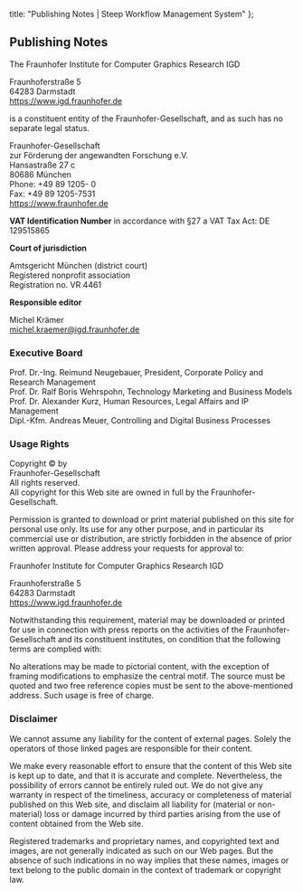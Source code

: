 

  title: "Publishing Notes | Steep Workflow Management System"
};

## Publishing Notes

The Fraunhofer Institute for Computer Graphics Research IGD

Fraunhoferstraße 5<br/>
64283 Darmstadt<br/>
<https://www.igd.fraunhofer.de>

is a constituent entity of the Fraunhofer-Gesellschaft, and as such has no separate legal status.

Fraunhofer-Gesellschaft<br/>
zur Förderung der angewandten Forschung e.V.<br/>
Hansastraße 27 c<br/>
80686 München<br/>
Phone: +49 89 1205- 0<br/>
Fax: +49 89 1205-7531<br/>
<https://www.fraunhofer.de>

**VAT Identification Number** in accordance with §27 a VAT Tax Act: DE 129515865

**Court of jurisdiction**

Amtsgericht  München (district court)<br/>
Registered nonprofit association<br/>
Registration no. VR 4461

**Responsible editor**

Michel Krämer<br/>
<a href="mailto:&#x6d;&#x69;&#99;&#x68;&#101;&#x6c;&#x2e;&#107;&#x72;&#x61;&#x65;&#x6d;&#101;&#x72;&#x40;&#x69;&#103;&#x64;&#x2e;&#x66;&#x72;&#x61;&#117;&#x6e;&#104;&#x6f;&#102;&#x65;&#x72;&#x2e;&#x64;&#101;">&#x6d;&#x69;&#99;&#x68;&#101;&#x6c;&#x2e;&#107;&#x72;&#x61;&#x65;&#x6d;&#101;&#x72;&#x40;&#x69;&#103;&#x64;&#x2e;&#x66;&#x72;&#x61;&#117;&#x6e;&#104;&#x6f;&#102;&#x65;&#x72;&#x2e;&#x64;&#101;</a>

### Executive Board

Prof. Dr.-Ing. Reimund Neugebauer, President, Corporate Policy and Research Management<br/>
Prof. Dr. Ralf Boris Wehrspohn, Technology Marketing and Business Models<br/>
Prof. Dr. Alexander Kurz, Human Resources, Legal Affairs and IP Management<br/>
Dipl.-Kfm. Andreas Meuer, Controlling and Digital Business Processes

### Usage Rights

Copyright © by<br/>
Fraunhofer-Gesellschaft<br/>
All rights reserved.<br/>
All copyright for this Web site are owned in full by the Fraunhofer-Gesellschaft.

Permission is granted to download or print material published on this site for personal use only. Its use for any other purpose, and in particular its commercial use or distribution, are strictly forbidden in the absence of prior written approval. Please address your requests for approval to:

Fraunhofer Institute for Computer Graphics Research IGD

Fraunhoferstraße 5<br/>
64283 Darmstadt<br/>
<https://www.igd.fraunhofer.de>

Notwithstanding this requirement, material may be downloaded or printed for use in connection with press reports on the activities of the Fraunhofer-Gesellschaft and its constituent institutes, on condition that the following terms are complied with:

No alterations may be made to pictorial content, with the exception of framing modifications to emphasize the central motif. The source must be quoted and two free reference copies must be sent to the above-mentioned address. Such usage is free of charge.

### Disclaimer

We cannot assume any liability for the content of external pages. Solely the operators of those linked pages are responsible for their content.

We make every reasonable effort to ensure that the content of this Web site is kept up to date, and that it is accurate and complete. Nevertheless, the possibility of errors cannot be entirely ruled out. We do not give any warranty in respect of the timeliness, accuracy or completeness of material published on this Web site, and disclaim all liability for (material or non-material) loss or damage incurred by third parties arising from the use of content obtained from the Web site.

Registered trademarks and proprietary names, and copyrighted text and images, are not generally indicated as such on our Web pages. But the absence of such indications in no way implies that these names, images or text belong to the public domain in the context of trademark or copyright law.
